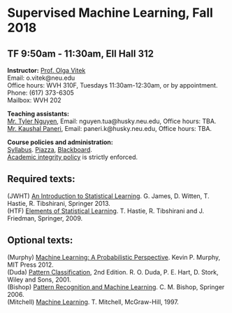 <h1> Supervised Machine Learning, Fall 2018 </h1>
<h2>TF 9:50am - 11:30am, Ell Hall 312</h2>

<p><strong>Instructor:</strong> [Prof. Olga Vitek](http://olga-vitek-lab.ccis.northeastern.edu/)</br>
Email: o.vitek@neu.edu</br>
Office hours: WVH 310F, Tuesdays 11:30am-12:30am, or by appointment.</br>
Phone: (617) 373-6305</br>
Mailbox: WVH 202</p>

<p><strong>Teaching assistants:</strong></br>
[Mr. Tyler Nguyen](https://www.ccis.northeastern.edu/people/tuan-tyler-nguyen/), 
Email: nguyen.tua@husky.neu.edu,
Office hours: TBA.</br>
[Mr. Kaushal Paneri](https://www.linkedin.com/in/kaushalpaneri/), 
Email: paneri.k@husky.neu.edu,
Office hours: TBA.</p>

<p><strong>Course policies and administration:</strong></br> [Syllabus](DS5220-Fall18-syllabus.pdf). [Piazza](piazza.com/northeastern/fall2018/ds5220), [Blackboard](https://northeastern.blackboard.com/).</br>
[Academic integrity policy](http://www.northeastern.edu/osccr/academic-integrity-policy/) is strictly enforced.</p> 

<h2>Required texts:</h2>
<p>(JWHT) [An Introduction to Statistical Learning](http://www-bcf.usc.edu/~gareth/ISL/). G. James, D. Witten, T. Hastie, R. Tibshirani, Springer 2013.</br>
(HTF) [Elements of Statistical Learning](https://web.stanford.edu/~hastie/ElemStatLearn/). T. Hastie, R. Tibshirani and J. Friedman, Springer, 2009.</p>

<h2>Optional texts:</h2>
<p>(Murphy) [Machine Learning: A Probabilistic Perspective](http://www.cs.ubc.ca/~murphyk/MLbook/). Kevin P. Murphy, MIT Press 2012.</br>
(Duda) [Pattern Classification](http://www.wiley.com/WileyCDA/WileyTitle/productCd-0471056693.html), 2nd Edition. R. O. Duda, P. E. Hart, D. Stork, Wiley and Sons, 2001.</br>
(Bishop) [Pattern Recognition and Machine Learning](https://www.microsoft.com/en-us/research/people/cmbishop/). C. M. Bishop, Springer 2006.</br>
(Mitchell) [Machine Learning](http://www.cs.cmu.edu/afs/cs.cmu.edu/user/mitchell/ftp/mlbook.html). T. Mitchell, McGraw-Hill, 1997.</p>